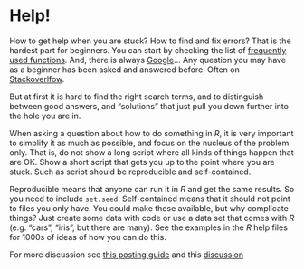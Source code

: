 # Help! 

How to get help when you are stuck? How to find and fix errors? That is the hardest part for beginners. You can start by checking the list of [frequently used functions](http://cran.r-project.org/doc/contrib/Short-refcard.pdf). And, there is always [Google](https://www.google.com/)... Any question you may have as a beginner has been asked and answered before. Often on [Stackoverlfow](http://stackoverflow.com).

But at first it is hard to find the right search terms, and to distinguish between good answers, and "solutions" that just pull you down further into the hole you are in. 

When asking a question about how to do something in *R*, it is very important to simplify it as much as possible, and focus on the nucleus of the problem only. That is, do not show a long script where all kinds of things happen that are OK.  Show a short script that gets you up to the point where you are stuck. Such as script should be reproducible and self-contained.

Reproducible means that anyone can run it in *R* and get the same results. So you need to include `set.seed`. Self-contained means that it should not point to files you only have. You could make these available, but why complicate things? Just create some data with code or use a data set that comes with *R* (e.g. "cars", "iris", but there are many). See the examples in the *R* help files for 1000s of ideas of how you can do this.

For more discussion see [this posting guide](https://www.r-project.org/posting-guide.html) and this [discussion](http://stackoverflow.com/questions/5963269/how-to-make-a-great-r-reproducible-example)

